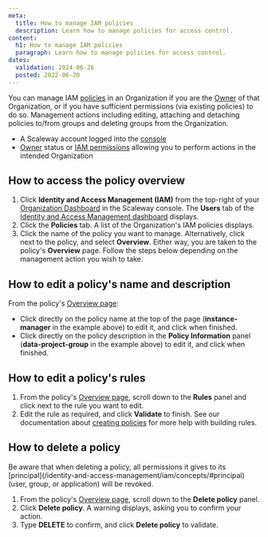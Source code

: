 ```yaml
---
meta:
  title: How to manage IAM policies
  description: Learn how to manage policies for access control.
content:
  h1: How to manage IAM policies
  paragraph: Learn how to manage policies for access control.
dates:
  validation: 2024-06-26
  posted: 2022-06-20
---
```


You can manage IAM [policies](/identity-and-access-management/iam/concepts/#policy) in an Organization if you are the [Owner](/identity-and-access-management/iam/concepts/#owner) of that Organization, or if you have sufficient permissions (via existing policies) to do so. Management actions including editing, attaching and detaching policies to/from groups and deleting groups from the Organization.

<Macro id="requirements" />

- A Scaleway account logged into the [console](https://console.scaleway.com)
- [Owner](/identity-and-access-management/iam/concepts/#owner) status or [IAM permissions](/identity-and-access-management/iam/concepts/#permission) allowing you to perform actions in the intended Organization

## How to access the policy overview

1. Click **Identity and Access Management (IAM)** from the top-right of your [Organization Dashboard](https://console.scaleway.com/organization) in the Scaleway console. The **Users** tab of the [Identity and Access Management dashboard](https://console.scaleway.com/iam/applications) displays.
    <Lightbox src="scaleway-iam-users-dashboard.webp" alt="" />
2. Click the **Policies** tab. A list of the Organization's IAM policies displays.
    <Lightbox src="scaleway-iam-policies.webp" alt="" />
3. Click the name of the policy you want to manage. Alternatively, click <Icon name="more" /> next to the policy, and select **Overview**. Either way, you are taken to the policy's **Overview** page.
    Follow the steps below depending on the management action you wish to take.

## How to edit a policy's name and description

From the policy's [Overview page](#how-to-access-the-policy-overview):

<Lightbox src="scaleway-policy-overview.webp" alt="" />

- Click directly on the policy name at the top of the page (**instance-manager** in the example above) to edit it, and click <Icon name="validate" /> when finished.
- Click directly on the policy description in the **Policy Information** panel (**data-project-group** in the example above) to edit it, and click <Icon name="validate" /> when finished.

## How to edit a policy's rules

1. From the policy's [Overview page](#how-to-access-the-policy-overview), scroll down to the **Rules** panel and click <Icon name="edit" /> next to the rule you want to edit.
2. Edit the rule as required, and click **Validate** to finish.
    <Message type="tip">
      See our documentation about [creating policies](/identity-and-access-management/iam/how-to/create-policy/) for more help with building rules.
    </Message>

## How to delete a policy

<Message type="important">
  Be aware that when deleting a policy, all permissions it gives to its [principal](/identity-and-access-management/iam/concepts/#principal) (user, group, or application) will be revoked.
</Message>

1. From the policy's [Overview page](#how-to-access-the-policy-overview), scroll down to the **Delete policy** panel.
2. Click **Delete policy**. A warning displays, asking you to confirm your action.
3. Type **DELETE** to confirm, and click **Delete policy** to validate.


